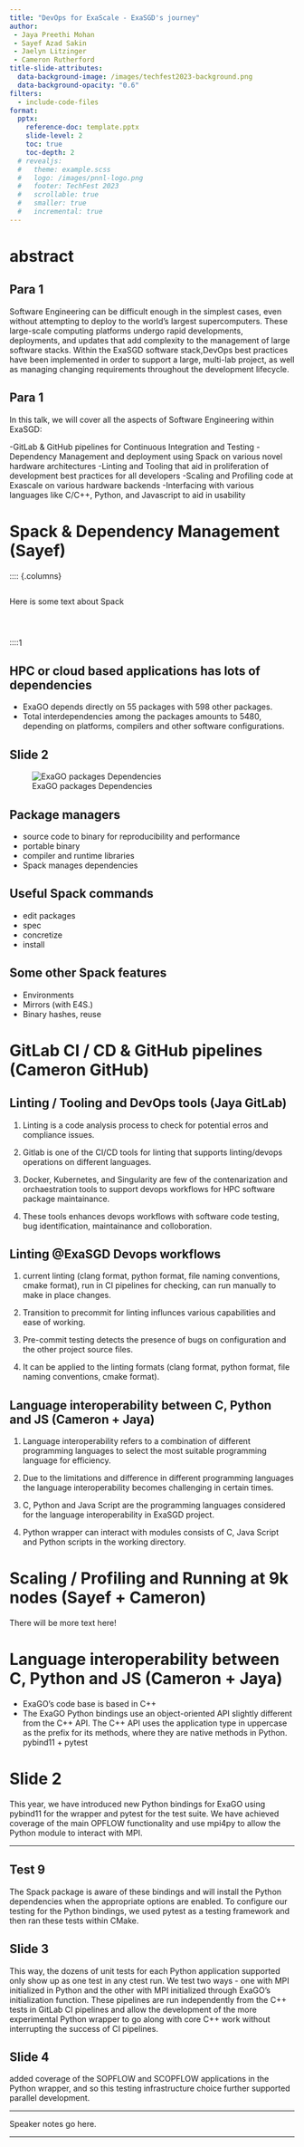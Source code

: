 ```yaml
---
title: "DevOps for ExaScale - ExaSGD's journey"
author: 
 - Jaya Preethi Mohan
 - Sayef Azad Sakin
 - Jaelyn Litzinger
 - Cameron Rutherford
title-slide-attributes:
  data-background-image: /images/techfest2023-background.png
  data-background-opacity: "0.6"
filters:
  - include-code-files
format:
  pptx:
    reference-doc: template.pptx
    slide-level: 2
    toc: true
    toc-depth: 2
  # revealjs:
  #   theme: example.scss
  #   logo: /images/pnnl-logo.png
  #   footer: TechFest 2023
  #   scrollable: true
  #   smaller: true
  #   incremental: true
---
```



# abstract

## Para 1

Software Engineering can be difficult enough in the simplest cases, even without attempting to deploy to the world’s largest supercomputers.
These large-scale computing platforms undergo rapid developments, deployments, and updates that add complexity to the management of large software stacks.
Within the ExaSGD software stack,DevOps best practices have been implemented in order to support a large, multi-lab project, as well as managing changing requirements throughout the development lifecycle.

## Para 1

In this talk, we will cover all the aspects of Software Engineering within ExaSGD: 

-GitLab & GitHub pipelines for Continuous Integration and Testing
-Dependency Management and deployment using Spack on various novel hardware architectures
-Linting and Tooling that aid in proliferation of development best practices for all developers
-Scaling and Profiling code at Exascale on various hardware backends
-Interfacing with various languages like C/C++, Python, and Javascript to aid in usability

# Spack & Dependency Management (Sayef)

:::: {.columns}

::: {.column}
Here is some text about Spack
:::

::: {.column}
```.YAML
```
:::

::::1

## HPC or cloud based applications has lots of dependencies {.scrollable}

- ExaGO depends directly on 55 packages with 598 other packages.
- Total interdependencies among the packages amounts to 5480, depending on platforms, compilers and other software configurations.

## Slide 2

![ExaGO packages Dependencies](figures/exago_graph.png)

## Package managers

- source code to binary for reproducibility and performance
- portable binary
- compiler and runtime libraries
- Spack manages dependencies

## Useful Spack commands

- edit packages
- spec
- concretize
- install

## Some other Spack features

- Environments
- Mirrors (with E4S.)
- Binary hashes, reuse

# GitLab CI / CD & GitHub pipelines (Cameron GitHub)

## Linting / Tooling and DevOps tools (Jaya GitLab)

1. Linting is a code analysis process to check for potential erros and compliance issues. 

1. Gitlab is one of the CI/CD tools for linting that supports linting/devops operations on different languages. 

1. Docker, Kubernetes, and Singularity are few of the contenarization and orchaestration tools to support devops workflows for HPC software package maintainance.

1. These tools enhances devops workflows with software code testing, bug identification, maintainance and colloboration. 


## Linting @ExaSGD Devops workflows

1. current linting (clang format, python format, file naming conventions, cmake format), run in CI pipelines for checking, can run manually to make in place changes. 

1. Transition to precommit for linting influnces various capabilities and ease of working. 

1. Pre-commit testing detects the  presence of bugs on configuration and the other project source files. 

1. It can be applied to the linting formats (clang format, python format, file naming conventions, cmake format). 

## Language interoperability between C, Python and JS (Cameron + Jaya)

1. Language interoperability refers to a combination of different programming languages to select the most suitable programming language for efficiency. 

1. Due to the limitations and difference in different programming languages the language interoperability becomes challenging in certain times. 

1. C, Python and Java Script are the programming languages considered for the language interoperability in ExaSGD project. 

1. Python wrapper can interact with modules consists of C, Java Script and Python scripts in the working directory. 


# Scaling / Profiling and Running at 9k nodes (Sayef + Cameron)
There will be more text here!

# Language interoperability between C, Python and JS (Cameron + Jaya)

  - ExaGO's code base is based in C++
  - 
  The ExaGO Python bindings use an object-oriented API slightly different from the C++ API.
The C++ API uses the application type in uppercase as the prefix for its methods, where they are native methods in Python.
pybind11 + pytest

# Slide 2

This year, we have introduced new Python bindings for ExaGO using pybind11 for the wrapper and pytest for the test suite. 
We have achieved coverage of the main OPFLOW functionality and use mpi4py to allow the Python module to interact with MPI.

---

## Test 9

The Spack package is aware of these bindings and will install the Python dependencies when the appropriate options are enabled.
To configure our testing for the Python bindings, we used pytest as a testing framework and then ran these tests within CMake. 

## Slide 3

This way, the dozens of unit tests for each Python application supported only show up as one test in any ctest run. 
We test two ways - one with MPI initialized in Python and the other with MPI initialized through ExaGO’s initialization function.
These pipelines are run independently from the C++ tests in GitLab CI pipelines and allow the development of the more experimental Python wrapper to go along with core C++ work without interrupting the success of CI pipelines. 

## Slide 4

added coverage of the SOPFLOW and SCOPFLOW applications in the Python wrapper, and so this testing infrastructure choice further supported parallel development.

---

::: {.notes}
Speaker notes go here.
:::
---